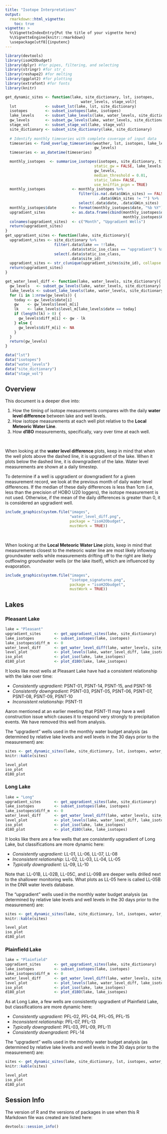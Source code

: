 ```yaml
---
title: "Isotope Interpretations"
output: 
  rmarkdown::html_vignette:
    toc: true
vignette: >
  %\VignetteIndexEntry{Put the title of your vignette here}
  %\VignetteEngine{knitr::rmarkdown}
  \usepackage[utf8]{inputenc}
---
```


```r
library(devtools)
library(isoH2Obudget)
library(dplyr) #for pipes, filtering, and selecting
library(stringr) #for str_c
library(reshape2) #for melting
library(ggplot2) #for plotting
library(extrafont) #for fonts
library(knitr)
```

```r
get_dynamic_sites <- function(lake, site_dictionary, lst, isotopes, 
                                  water_levels, stage_vol){
  lst             <- subset_lst(lake, lst, site_dictionary)
  isotopes        <- subset_isotopes(lake, isotopes)
  lake_levels     <- subset_lake_levels(lake, water_levels, site_dictionary)
  gw_levels       <- subset_gw_levels(lake, water_levels, site_dictionary)
  stage_vol       <- subset_stage_vol(lake, stage_vol)
  site_dictionary <- subset_site_dictionary(lake, site_dictionary)
  
  # Identify monthly timeseries with complete coverage of input data
  timeseries <- find_overlap_timeseries(weather, lst, isotopes, lake_levels,
                                        gw_levels)
  timeseries <- as_datetime(timeseries)

  monthly_isotopes  <- summarise_isotopes(isotopes, site_dictionary, timeseries,
                                        static_gw = FALSE, lake_levels,
                                        gw_levels, 
                                        median_threshold = 0.01,
                                        static_lake= FALSE, 
                                        use_kniffin_pcpn = TRUE)
  monthly_isotopes            <- monthly_isotopes %>%
                                 filter(is.na(.data$GWin_sites) == FALSE &
                                          .data$GWin_sites != "") %>%
                                 select(.data$date, .data$GWin_sites)
  monthly_isotopes$date       <- format(monthly_isotopes$date, "%b %Y")
  upgradient_sites            <- as.data.frame(cbind(monthly_isotopes$date, 
                                                     monthly_isotopes$GWin_sites))
  colnames(upgradient_sites)  <- c("Month", "Upgradient Wells")
  return(upgradient_sites)
}
get_upgradient_sites <- function(lake, site_dictionary){
  upgradient_sites <- site_dictionary %>% 
                      filter(.data$lake == !!lake,
                             .data$static_iso_class == "upgradient") %>%
                      select(.data$static_iso_class,
                             .data$site_id)
  upgradient_sites <- str_c(unique(upgradient_sites$site_id), collapse = ", ")
  return(upgradient_sites)
}

get_water_level_diff <- function(lake, water_levels, site_dictionary){
  gw_levels   <- subset_gw_levels(lake, water_levels, site_dictionary)
  lake_levels <- subset_lake_levels(lake, water_levels, site_dictionary)
  for (i in 1:nrow(gw_levels)) {
    today <- gw_levels$date[i]
    gw    <- gw_levels$level_m[i]
    lk    <- lake_levels$level_m[lake_levels$date == today]
    if (length(lk) > 0) {
      gw_levels$diff_m[i] <- gw - lk
    } else {
      gw_levels$diff_m[i] <- NA
    }
  }
  return(gw_levels)
}

```

```r
data("lst")
data("isotopes")
data("water_levels")
data("site_dictionary")
data("stage_vol")
```

## Overview

This document is a deeper dive into:

1. How the timing of isotope measurements compares with the daily **water level
difference** between lake and well levels.
2. How isotope measurements at each well plot relative to the **Local Meteoric
Water Line**.
3. How **d18O** measurements, specifically, vary over time at each well.

<br>

When looking at the **water level difference** plots, keep in mind that when the
well plots above the dashed line, it is upgradient of the lake. When it plots
below the dashed line, it is downgradient of the lake. Water level measurements
are shown at a daily timestep. 

To determine if a well is upgradient or downgradient for a given measurement
record, we look at the previous month of daily water level differences. If the
median of these daily differences is less than 1cm (i.e, less than the precision
of HOBO U20 loggers), the isotope measurement is not used. Otherwise, if the
mean of the daily differences is greater than 0, it is considered an upgradient
well.

```r
include_graphics(system.file("images", 
                             "water_level_diff.png", 
                             package = "isoH2Obudget", 
                             mustWork = TRUE))
```

<br>

When looking at the **Local Meteoric Water Line** plots, keep in mind that
measurements closest to the meteoric water line are most likely inflowing
groundwater wells while measurements drifting off to the right are likely
outflowing groundwater wells (or the lake itself), which are influenced by
evaporation.

```r
include_graphics(system.file("images", 
                             "isotope_signatures.png", 
                             package = "isoH2Obudget", 
                             mustWork = TRUE))
```

## Lakes

### Pleasant Lake
```r
lake = "Pleasant"
upgradient_sites      <- get_upgradient_sites(lake, site_dictionary)
lake_isotopes         <- subset_isotopes(lake, isotopes)
lake_isotopes$diff_m  <- 0
water_level_diff      <- get_water_level_diff(lake, water_levels, site_dictionary)
level_plot            <- plot_levels(lake, water_level_diff, lake_isotopes)
iso_plot              <- plot_iso(lake, lake_isotopes)
d18O_plot             <- plot_d18O(lake, lake_isotopes)
```

It looks like most wells at Pleasant Lake have had a consistent relationship
with the lake over time:

 * *Consistently upgradient:* PSNT-01, PSNT-14, PSNT-15, and PSNT-16
 * *Consistently downgradient:* PSNT-03, PSNT-05, PSNT-06, PSNT-07, PSNT-08,
 PSNT-09, PSNT-10
 * *Inconsistent relationship:* PSNT-11
 
Aaron mentioned at an earlier meeting that PSNT-11 may have a well construction
issue which causes it to respond very strongly to precipitation events. We
have removed this well from analysis.

The "upgradient" wells used in the monthly water budget analysis (as determined
by relative lake levels and well levels in the 30 days prior to the measurement)
are:

```r
sites <- get_dynamic_sites(lake, site_dictionary, lst, isotopes, water_levels, stage_vol)
knitr::kable(sites)
```

```r
level_plot
iso_plot
d18O_plot
```

### Long Lake
```r
lake = "Long"
upgradient_sites      <- get_upgradient_sites(lake, site_dictionary)
lake_isotopes         <- subset_isotopes(lake, isotopes)
lake_isotopes$diff_m  <- 0
water_level_diff      <- get_water_level_diff(lake, water_levels, site_dictionary)
level_plot            <- plot_levels(lake, water_level_diff, lake_isotopes)
iso_plot              <- plot_iso(lake, lake_isotopes)
d18O_plot             <- plot_d18O(lake, lake_isotopes)
```

It looks like there are a few wells that are consistently upgradient of Long
Lake, but classifications are more dynamic here:

 * *Consistently upgradient:* LL-01, LL-06, LL-07, LL-08
 * *Inconsistent relationship:* LL-02, LL-03, LL-04, LL-05
 * *Typically downgradient:* LL-09, LL-10
 
Note that: LL-01B, LL-02B, LL-05C, and LL-09B are deeper wells drilled next to
the shallower monitoring wells. What plots as LL-05 here is called LL-05B in the
DNR water levels database.

The "upgradient" wells used in the monthly water budget analysis (as determined
by relative lake levels and well levels in the 30 days prior to the measurement)
are:

```r
sites <- get_dynamic_sites(lake, site_dictionary, lst, isotopes, water_levels, stage_vol)
knitr::kable(sites)
```

```r
level_plot
iso_plot
d18O_plot
```


### Plainfield Lake
```r
lake = "Plainfield"
upgradient_sites      <- get_upgradient_sites(lake, site_dictionary)
lake_isotopes         <- subset_isotopes(lake, isotopes)
lake_isotopes$diff_m  <- 0
water_level_diff      <- get_water_level_diff(lake, water_levels, site_dictionary)
level_plot            <- plot_levels(lake, water_level_diff, lake_isotopes)
iso_plot              <- plot_iso(lake, lake_isotopes)
d18O_plot             <- plot_d18O(lake, lake_isotopes)
```

As at Long Lake, a few wells are consistently upgradient of Plainfield Lake, but
classifications are more dynamic here:

 * *Consistently upgradient:* PFL-02, PFL-04, PFL-05, PFL-15
 * *Inconsistent relationship:* PFL-07, PFL-13
 * *Typically downgradient:* PFL-03, PFL-09, PFL-11
 * *Consistently downgradient:* PFL-14

The "upgradient" wells used in the monthly water budget analysis (as determined
by relative lake levels and well levels in the 30 days prior to the measurement)
are:

```r
sites <- get_dynamic_sites(lake, site_dictionary, lst, isotopes, water_levels, stage_vol)
knitr::kable(sites)
```

```r
level_plot
iso_plot
d18O_plot
```

## Session Info

The version of R and the versions of packages in use when this R Markdown file
was created are listed here:

```r
devtools::session_info()
```

